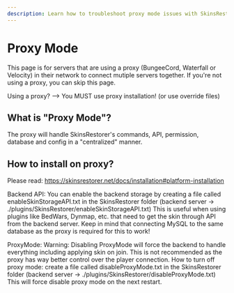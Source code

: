 ```yaml
---
description: Learn how to troubleshoot proxy mode issues with SkinsRestorer.
---
```


# Proxy Mode

This page is for servers that are using a proxy (BungeeCord, Waterfall or Velocity) in their network to connect mutiple servers together.
If you're not using a proxy, you can skip this page.

Using a proxy? --> You MUST use proxy installation! (or use override files)

## What is "Proxy Mode"?

The proxy will handle SkinsRestorer's commands, API, permission, database and config in a "centralized" manner.

## How to install on proxy?

Please read: https://skinsrestorer.net/docs/installation#platform-installation

Backend API:
You can enable the backend storage by creating a file called enableSkinStorageAPI.txt in the SkinsRestorer folder (backend server -> ./plugins/SkinsRestorer/enableSkinStorageAPI.txt)
This is useful when using plugins like BedWars, Dynmap, etc. that need to get the skin through API from the backend server.
Keep in mind that connecting MySQL to the same database as the proxy is required for this to work!

ProxyMode:
Warning: Disabling ProxyMode will force the backend to handle everything including applying skin on join. This is not recommended as the proxy has way better control over the player connection.
How to turn off proxy mode: create a file called disableProxyMode.txt in the SkinsRestorer folder (backend server -> ./plugins/SkinsRestorer/disableProxyMode.txt)
This will force disable proxy mode on the next restart.
